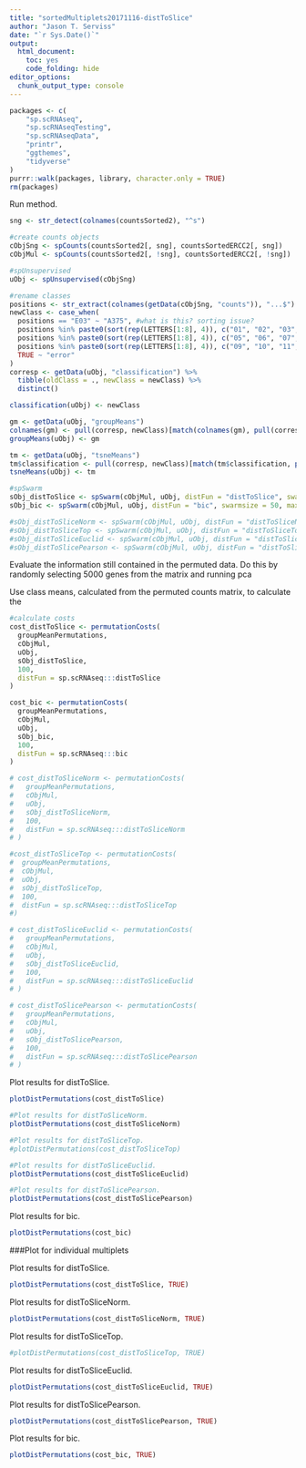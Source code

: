 ```yaml
---
title: "sortedMultiplets20171116-distToSlice"
author: "Jason T. Serviss"
date: "`r Sys.Date()`"
output:
  html_document:
    toc: yes
    code_folding: hide
editor_options: 
  chunk_output_type: console
---
```


```r
packages <- c(
    "sp.scRNAseq",
    "sp.scRNAseqTesting",
    "sp.scRNAseqData",
    "printr",
    "ggthemes",
    "tidyverse"
)
purrr::walk(packages, library, character.only = TRUE)
rm(packages)
```

Run method.
```r
sng <- str_detect(colnames(countsSorted2), "^s")

#create counts objects
cObjSng <- spCounts(countsSorted2[, sng], countsSortedERCC2[, sng])
cObjMul <- spCounts(countsSorted2[, !sng], countsSortedERCC2[, !sng])

#spUnsupervised
uObj <- spUnsupervised(cObjSng)

#rename classes
positions <- str_extract(colnames(getData(cObjSng, "counts")), "...$")
newClass <- case_when(
  positions == "E03" ~ "A375", #what is this? sorting issue?
  positions %in% paste0(sort(rep(LETTERS[1:8], 4)), c("01", "02", "03", "04")) ~ "HOS",
  positions %in% paste0(sort(rep(LETTERS[1:8], 4)), c("05", "06", "07", "08")) ~ "HCT116",
  positions %in% paste0(sort(rep(LETTERS[1:8], 4)), c("09", "10", "11", "12")) ~ "A375",
  TRUE ~ "error"
)
corresp <- getData(uObj, "classification") %>%
  tibble(oldClass = ., newClass = newClass) %>%
  distinct()

classification(uObj) <- newClass

gm <- getData(uObj, "groupMeans")
colnames(gm) <- pull(corresp, newClass)[match(colnames(gm), pull(corresp, oldClass))]
groupMeans(uObj) <- gm

tm <- getData(uObj, "tsneMeans")
tm$classification <- pull(corresp, newClass)[match(tm$classification, pull(corresp, oldClass))]
tsneMeans(uObj) <- tm

#spSwarm
sObj_distToSlice <- spSwarm(cObjMul, uObj, distFun = "distToSlice", swarmsize = 50, maxiter = 10)
sObj_bic <- spSwarm(cObjMul, uObj, distFun = "bic", swarmsize = 50, maxiter = 10)

#sObj_distToSliceNorm <- spSwarm(cObjMul, uObj, distFun = "distToSliceNorm", swarmsize = 500, maxiter = 10)
#sObj_distToSliceTop <- spSwarm(cObjMul, uObj, distFun = "distToSliceTop", swarmsize = 500, maxiter = 10, cells = 4)
#sObj_distToSliceEuclid <- spSwarm(cObjMul, uObj, distFun = "distToSliceEuclid", swarmsize = 500, maxiter = 10)
#sObj_distToSlicePearson <- spSwarm(cObjMul, uObj, distFun = "distToSlicePearson", swarmsize = 500, maxiter = 10)
```

Evaluate the information still contained in the permuted data. Do this by randomly selecting 5000 genes from the matrix and running pca

Use class means, calculated from the permuted counts matrix, to calculate the 
```r

#calculate costs
cost_distToSlice <- permutationCosts(
  groupMeanPermutations,
  cObjMul,
  uObj,
  sObj_distToSlice,
  100,
  distFun = sp.scRNAseq:::distToSlice
)

cost_bic <- permutationCosts(
  groupMeanPermutations,
  cObjMul,
  uObj,
  sObj_bic,
  100,
  distFun = sp.scRNAseq:::bic
)

# cost_distToSliceNorm <- permutationCosts(
#   groupMeanPermutations,
#   cObjMul, 
#   uObj,
#   sObj_distToSliceNorm,
#   100,
#   distFun = sp.scRNAseq:::distToSliceNorm
# )

#cost_distToSliceTop <- permutationCosts(
#  groupMeanPermutations,
#  cObjMul, 
#  uObj, 
#  sObj_distToSliceTop, 
#  100, 
#  distFun = sp.scRNAseq:::distToSliceTop
#)

# cost_distToSliceEuclid <- permutationCosts(
#   groupMeanPermutations,
#   cObjMul, 
#   uObj, 
#   sObj_distToSliceEuclid,
#   100,
#   distFun = sp.scRNAseq:::distToSliceEuclid
# )

# cost_distToSlicePearson <- permutationCosts(
#   groupMeanPermutations,
#   cObjMul,
#   uObj,
#   sObj_distToSlicePearson,
#   100,
#   distFun = sp.scRNAseq:::distToSlicePearson
# )
```

Plot results for distToSlice.
```r
plotDistPermutations(cost_distToSlice)
```


```r
#Plot results for distToSliceNorm.
plotDistPermutations(cost_distToSliceNorm)
```

```r
#Plot results for distToSliceTop.
#plotDistPermutations(cost_distToSliceTop)
```

```r
#Plot results for distToSliceEuclid.
plotDistPermutations(cost_distToSliceEuclid)
```


```r
#Plot results for distToSlicePearson.
plotDistPermutations(cost_distToSlicePearson)
```

Plot results for bic.
```r
plotDistPermutations(cost_bic)
```

###Plot for individual multiplets

Plot results for distToSlice.
```r
plotDistPermutations(cost_distToSlice, TRUE)
```

Plot results for distToSliceNorm.
```r
plotDistPermutations(cost_distToSliceNorm, TRUE)
```

Plot results for distToSliceTop.
```r
#plotDistPermutations(cost_distToSliceTop, TRUE)
```

Plot results for distToSliceEuclid.
```r
plotDistPermutations(cost_distToSliceEuclid, TRUE)
```

Plot results for distToSlicePearson.
```r
plotDistPermutations(cost_distToSlicePearson, TRUE)
```

Plot results for bic.
```r
plotDistPermutations(cost_bic, TRUE)
```
